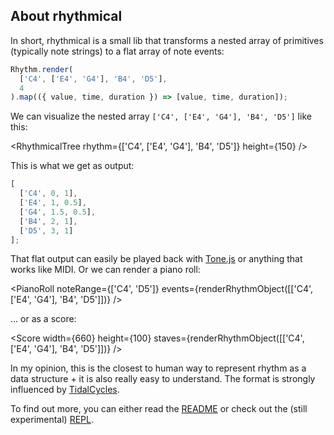 
## About rhythmical

In short, rhythmical is a small lib that transforms a nested array of primitives (typically note strings) to a flat array of note events:

```js
Rhythm.render(
  ['C4', ['E4', 'G4'], 'B4', 'D5'],
  4
).map(({ value, time, duration }) => [value, time, duration]);
```

We can visualize the nested array `['C4', ['E4', 'G4'], 'B4', 'D5']` like this:

<RhythmicalTree rhythm={['C4', ['E4', 'G4'], 'B4', 'D5']} height={150} />

This is what we get as output:

```js
[
  ['C4', 0, 1],
  ['E4', 1, 0.5],
  ['G4', 1.5, 0.5],
  ['B4', 2, 1],
  ['D5', 3, 1]
];
```

That flat output can easily be played back with [Tone.js](https://github.com/Tonejs/Tone.js) or anything that works like MIDI. Or we can render a piano roll:

<PianoRoll
  noteRange={['C4', 'D5']}
  events={renderRhythmObject([['C4', ['E4', 'G4'], 'B4', 'D5']])}
/>

... or as a score:

<Score
  width={660}
  height={100}
  staves={renderRhythmObject([['C4', ['E4', 'G4'], 'B4', 'D5']])}
/>

In my opinion, this is the closest to human way to represent rhythm as a data structure + it is also really easy to understand. The format is strongly influenced by [TidalCycles](https://tidalcycles.org/).

To find out more, you can either read the [README](https://github.com/felixroos/rhythmical#rhythmical) or check out the (still experimental) [REPL](https://felixroos.github.io/rhythmical/).
